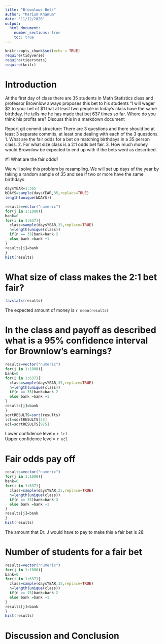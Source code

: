 ```yaml
---
title: "Brownlows Bets"
author: "Marium Khanum"
date: "11/12/2020"
output: 
  html_document:
    number_sections: true
    toc: true
---
```


```r
knitr::opts_chunk$set(echo = TRUE)
require(tidyverse)
require(tigerstats)
require(knitr)
```


<!-- We recommend you use git branches -- create a separate branch for each major section i.e. Introduction, Methods, Results, Inferential Results, and Discussion and Conclusions - leave the YAML block untouched until the final merge where you put in your own name !-->

# Introduction

<!--In this section you explain what you are trying to show.  Where did the data come from?  What is the research or other question you are trying to answer?!-->

 At the first day of class there are 35 students in Math Statistics class and professor Brownlow always proposes this bet to his students "I will wager $2 to your bet of $1 that at least two people in today's class have  the same birthday.  He tells me he has made that bet 637 times so far. Where do you think his profits are? Discuss this in a markdown document
 
Report git commit structure:
There are 3 questions and there should be at least 3 separate commits, at least one dealing with each of the 3 questions.
1. What are the fair odds for a bet on matching birthdays in a 35 person class.
2. For what size class is a 2:1 odds bet fair.
3. How much money would Brownlow be expected to end up with if the bets went as described.

#1 What are the fair odds?  


<!--Decide on your methods:  In this section explain the approach you will take to attack the issue --- how will you decide on a likely estimate of professor Brownlow's earnings or losses after 637 bets. Also explain how you construct a 95% confidence interval about your estimate of his winnings !-->
We will solve this problem by resampling. We will set up days of the year by taking a random sample of 35 and see if two or more have the same birthdays.  

```r
daysYEAR=1:365
bDAYS=sample(daysYEAR,35,replace=TRUE)
length(unique(bDAYS))
```

```r
results=vector("numeric")
for(j in 1:1000){ 
bank=0
for(i in 1:637){
  class=sample(daysYEAR,35,replace=TRUE)
  n=length(unique(class))
  if(n == 35)bank=bank-2
  else bank =bank +1
}
results[j]=bank
}
hist(results)
```
  
# What size of class makes the 2:1 bet fair?  
<!--Explain and display the results of your method of coming up with the estimate of professor Brownlows betting profits!-->

```r
favstats(results)
```

The expected amount of money is `r mean(results)`
  
  
# In the class and payoff as described what is a 95% confidence interval for Brownlow's earnings?
    
<!--Explain and display your method of coming up with a 95% confidence interval of  professor Brownlows winnings (or losings)-->

```r
results=vector("numeric")
for(j in 1:1000){ 
bank=0
for(i in 1:637){
  class=sample(daysYEAR,35,replace=TRUE)
  n=length(unique(class))
  if(n == 35)bank=bank-2
  else bank =bank +1
}
results[j]=bank
}
sortRESULTS=sort(results)
lcl=sortRESULTS[25]
ucl=sortRESULTS[975]
```
Lower confidence level= `r lcl`  
Upper confidence level= `r ucl`  


# Fair odds pay off  

```r
results=vector("numeric")
for(j in 1:1000){ 
bank=0
for(i in 1:637){
  class=sample(daysYEAR,35,replace=TRUE)
  n=length(unique(class))
  if(n == 35)bank=bank-3
  else bank =bank +1
}
results[j]=bank
}
hist(results)
```
  
The amount that Dr. J would have to pay to make this a fair bet is 28.    

# Number of students for a fair bet

```r
results=vector("numeric")
for(j in 1:1000){ 
bank=0
for(i in 1:637){
  class=sample(daysYEAR,15,replace=TRUE)
  n=length(unique(class))
  if(n == 15)bank=bank-2
  else bank =bank +1
}
results[j]=bank
}
hist(results)
```


# Discussion and Conclusion

<!--Discussion and conclusion here.  If professor Brownlow is consistantly making or losing money how could he change his payout so that his profits center on zero?  Also discuss what size his class should be in order to have his current scheme balance at zero profit.!-->

